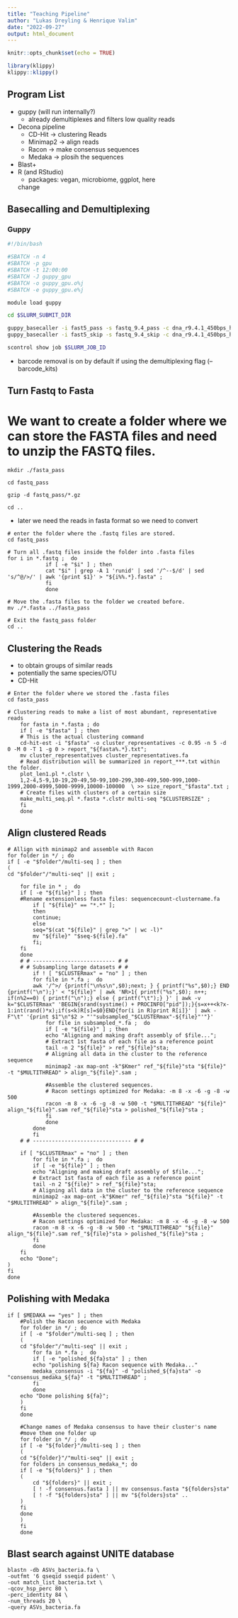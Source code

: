 ```yaml
---
title: "Teaching Pipeline"
author: "Lukas Dreyling & Henrique Valim"
date: "2022-09-27"
output: html_document
---
```


```r
knitr::opts_chunk$set(echo = TRUE)
```

```r
library(klippy)
klippy::klippy()
```

## Program List 

 * guppy (will run internally?)
    + already demultiplexes and filters low quality reads
 * Decona pipeline
    + CD-Hit &rarr; clustering Reads 
    + Minimap2 &rarr; align reads
    + Racon &rarr; make consensus sequences
    + Medaka &rarr; plosih the sequences
 * Blast+
 * R (and RStudio)
    + packages: vegan, microbiome, ggplot, here 
    
    change
    
## Basecalling and Demultiplexing 

### Guppy 

```bash
#!/bin/bash

#SBATCH -n 4
#SBATCH -p gpu
#SBATCH -t 12:00:00
#SBATCH -J guppy_gpu
#SBATCH -o guppy_gpu.o%j
#SBATCH -e guppy_gpu.e%j

module load guppy

cd $SLURM_SUBMIT_DIR

guppy_basecaller -i fast5_pass -s fastq_9.4_pass -c dna_r9.4.1_450bps_hac.cfg -x "cuda:1" --barcode_kits SQK-RBK001
guppy_basecaller -i fast5_skip -s fastq_9.4_skip -c dna_r9.4.1_450bps_hac.cfg -x "cuda:1" --barcode_kits SQK-RBK001

scontrol show job $SLURM_JOB_ID

```

- barcode removal is on by default if using the demultiplexing flag (--barcode_kits)

## Turn Fastq to Fasta

# We want to create a folder where we can store the FASTA files and need to unzip the FASTQ files. 

```{}
mkdir ./fasta_pass

cd fastq_pass 

gzip -d fastq_pass/*.gz

cd .. 
```


 * later we need the reads in fasta format so we need to convert 
```{}
# enter the folder where the .fastq files are stored.
cd fastq_pass

# Turn all .fastq files inside the folder into .fasta files
for i in *.fastq ;  do
            if [ -e "$i" ] ; then
            cat "$i" | grep -A 1 'runid' | sed '/^--$/d' | sed 's/^@/>/' | awk '{print $1}' > "${i%%.*}.fasta" ; 
            fi
            done

# Move the .fasta files to the folder we created before.
mv ./*.fasta ../fasta_pass

# Exit the fastq_pass folder 
cd .. 
```

## Clustering the Reads

 * to obtain groups of similar reads 
 * potentially the same species/OTU
 * CD-Hit
 
```{}
# Enter the folder where we stored the .fasta files
cd fasta_pass

# Clustering reads to make a list of most abundant, representative reads
    for fasta in *.fasta ; do
    if [ -e "$fasta" ] ; then
    # This is the actual clustering command
    cd-hit-est -i "$fasta" -o cluster_representatives -c 0.95 -n 5 -d 0 -M 0 -T 1 -g 0 > report_"${fasta%.*}.txt";
    mv cluster_representatives cluster_representatives.fa
    # Read distribution will be summarized in report_***.txt within the folder.
    plot_len1.pl *.clstr \
    1,2-4,5-9,10-19,20-49,50-99,100-299,300-499,500-999,1000-1999,2000-4999,5000-9999,10000-100000  \ >> size_report_"$fasta".txt ;
    # Create files with clusters of a certain size
    make_multi_seq.pl *.fasta *.clstr multi-seq "$CLUSTERSIZE" ;
    fi
    done

```

## Align clustered Reads

```{}
# Allign with minimap2 and assemble with Racon
for folder in */ ; do
if [ -e "$folder"/multi-seq ] ; then
(
cd "$folder"/"multi-seq" || exit ;

    for file in * ;  do
    if [ -e "${file}" ] ; then
    #Rename extensionless fasta files: sequencecount-clustername.fa
        if [ "${file}" == "*.*" ];
        then
        continue;
        else
        seq="$(cat "${file}" | grep ">" | wc -l)"
        mv "${file}" "$seq-${file}.fa"
        fi;
    fi
    done
    # # -------------------------- # #
    # # Subsampling large datasets # #
        if ! [ "$CLUSTERmax" = "no" ] ; then
        for file in *.fa ;  do
        awk '/^>/ {printf("\n%s\n",$0);next; } { printf("%s",$0);} END {printf("\n");}' < "${file}" | awk 'NR>1{ printf("%s",$0); n++; if(n%2==0) { printf("\n");} else { printf("\t");} }' | awk -v k="$CLUSTERmax" 'BEGIN{srand(systime() + PROCINFO["pid"]);}{s=x++<k?x-1:int(rand()*x);if(s<k)R[s]=$0}END{for(i in R)print R[i]}' | awk -F"\t" '{print $1"\n"$2 > "'"subsampled_"$CLUSTERmax"-${file}"'"}'
            for file in subsampled_*.fa ;  do
            if [ -e "${file}" ] ; then
            echo "Aligning and making draft assembly of $file...";
            # Extract 1st fasta of each file as a reference point
            tail -n 2 "${file}" > ref_"${file}"sta;
            # Aligning all data in the cluster to the reference sequence
            minimap2 -ax map-ont -k"$Kmer" ref_"${file}"sta "${file}" -t "$MULTITHREAD" > align_"${file}".sam ;

            #Assemble the clustered sequences.
            # Racon settings optimized for Medaka: -m 8 -x -6 -g -8 -w 500
            racon -m 8 -x -6 -g -8 -w 500 -t "$MULTITHREAD" "${file}" align_"${file}".sam ref_"${file}"sta > polished_"${file}"sta ;
            fi
            done
        done
        fi
    # # ------------------------------- # #

    if [ "$CLUSTERmax" = "no" ] ; then
        for file in *.fa ;  do
        if [ -e "${file}" ] ; then
        echo "Aligning and making draft assembly of $file...";
        # Extract 1st fasta of each file as a reference point
        tail -n 2 "${file}" > ref_"${file}"sta;
        # Aligning all data in the cluster to the reference sequence
        minimap2 -ax map-ont -k"$Kmer" ref_"${file}"sta "${file}" -t "$MULTITHREAD" > align_"${file}".sam ;

        #Assemble the clustered sequences.
        # Racon settings optimized for Medaka: -m 8 -x -6 -g -8 -w 500
        racon -m 8 -x -6 -g -8 -w 500 -t "$MULTITHREAD" "${file}" align_"${file}".sam ref_"${file}"sta > polished_"${file}"sta ;
        fi
        done
    fi
    echo "Done";
)
fi
done
```

## Polishing with Medaka

```{}
if [ $MEDAKA == "yes" ] ; then
    #Polish the Racon secuence with Medaka
    for folder in */ ; do
    if [ -e "$folder"/multi-seq ] ; then
    (
    cd "$folder"/"multi-seq" || exit ;
        for fa in *.fa ;  do
        if [ -e "polished_${fa}sta" ] ; then
        echo "polishing ${fa} Racon sequence with Medaka..."
        medaka_consensus -i "${fa}" -d "polished_${fa}sta" -o "consensus_medaka_${fa}" -t "$MULTITHREAD" ;
        fi
        done
    echo "Done polishing ${fa}";
    )
    fi
    done

    #Change names of Medaka consensus to have their cluster's name
    #move them one folder up
    for folder in */ ; do
    if [ -e "${folder}"/multi-seq ] ; then
    (
    cd "${folder}"/"multi-seq" || exit ;
    for folders in consensus_medaka_*; do
    if [ -e "${folders}" ] ; then
    (
        cd "${folders}" || exit ;
        [ ! -f consensus.fasta ] || mv consensus.fasta "${folders}sta"
        [ ! -f "${folders}sta" ] || mv "${folders}sta" ..
    )
    fi
    done
    )
    fi
    done
```

## Blast search against UNITE database

```{}
blastn -db ASVs_bacteria.fa \
-outfmt '6 qseqid sseqid pident' \
-out match_list_bacteria.txt \
-qcov_hsp_perc 80 \
-perc_identity 84 \
-num_threads 20 \
-query ASVs_bacteria.fa
```

